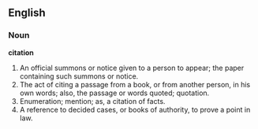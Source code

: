==English==

===Noun===

'''citation'''

#An official summons or notice given to a person to appear; the paper containing such summons or notice.
#The act of citing a passage from a book, or from another person, in his own words; also, the passage or words quoted; quotation.
#Enumeration; mention; as, a citation of facts.
#A reference to decided cases, or books of authority, to prove a point in law.